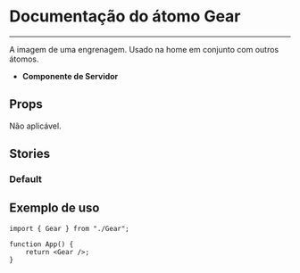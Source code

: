 
<Meta title="Gear" of={Gear} />

# Documentação do átomo Gear

---

A imagem de uma engrenagem. Usado na home em conjunto com outros átomos.

-   **Componente de Servidor**

## Props

Não aplicável.

## Stories

### Default

<Canvas of={Gear.Default} />

## Exemplo de uso

```tsx
import { Gear } from "./Gear";

function App() {
    return <Gear />;
}
```
